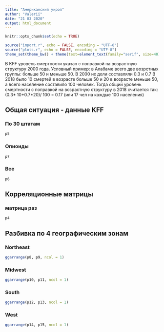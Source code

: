 ```yaml
---
title: "Американский укроп"
author: "Valerii"
date: "21 03 2020"
output: html_document
---
```


```r
knitr::opts_chunk$set(echo = TRUE)
```
```r
source("import.r", echo = FALSE, encoding = "UTF-8")
source("plots.r", echo = FALSE, encoding = "UTF-8")
theme_set(theme_bw() + theme(text=element_text(family="serif", size=40)))
```
  В KFF уровень смертности указан с поправкой на возрастную структуру 2000 года. Условный пример: в Алабаме всего две возрстных группы: больше 50 и меньше
50. В 2000 их доли составляли 0.3 и 0.7 В 2018 было 10 смертей в возрасте больше 50 и 20 в возрасте меньше 50, а всего население составило 100 человек. Тогда общий уровень смертности с поправкой на возрастную структуру в 2018 считается так: (0.3* 10+0.7*20)/ 100 = 0.17 (или 17 чел на каждые 100 населения)



## Общая ситуация - данные KFF {.tabset}

### По 30 штатам

```r
p5
```

### Опиоиды

```r
p7
```


### Все

```r
p6
```


##  Корреляционные матрицы {.tabset}
### матрица раз
```r
p4
```

## Разбивка по 4 географическим зонам {.tabset}

### Northeast

```r

ggarrange(p8, p9, ncol = 1)
```

### Midwest

```r

ggarrange(p10, p11, ncol = 1)
```

### South

```r

ggarrange(p12, p13, ncol = 1)
```

### West

```r

ggarrange(p14, p15, ncol = 1)
```

